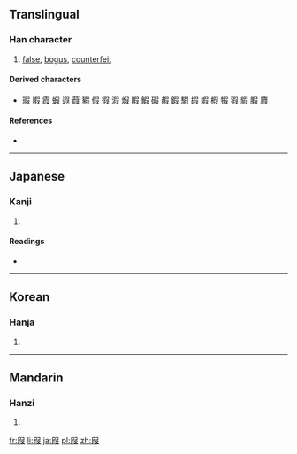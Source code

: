 ==Translingual==

===Han character===
{{Han char|rn=29|rad=又|as=07|sn=9|four=|canj=口尸尸水 (RSSE)}}

# [[false]], [[bogus]], [[counterfeit]]

====Derived characters====
* [[瑕]] [[暇]] [[霞]] [[蝦]] [[遐]] [[葭]] [[豭]] [[假]] [[徦]] [[溊]] [[煆]] [[睱]] [[鰕]] [[碬]] [[赮]] [[鍜]] [[騢]] [[嘏]] [[婽]] [[椵]] [[犌]] [[猳]] [[貑]] [[腵]] [[麚]]

====References====
* {{Han ref|kx=0166.110|dkj=03165|dj=0378.050|hdz=10398.040|uh=53DA|ud=21466}}

----

==Japanese==

===Kanji===
{{ja-kanji|grade=|rs=又07}}

# {{defn|lang=ja|sort=又07}}

====Readings====
* {{ja-readings|on=[[か]] (ka), [[け]] (ke), [[げ]] (ge)|kun=[[かりる]] (kariru), [[かす]] (kasu)}}

----

==Korean==

===Hanja===
{{ko-hanja|hangeul=가|rv=ga|mr=ka}}

# {{defn|lang=ko|sort=又07}}

----

==Mandarin==

===Hanzi===
{{cmn-hanzi|pin=[[jiǎ]] ([[jia3]])|wg=chia<sup>3</sup>}}

# {{defn|lang=cmn|sort=又07}}

[[fr:叚]]
[[li:叚]]
[[ja:叚]]
[[pl:叚]]
[[zh:叚]]